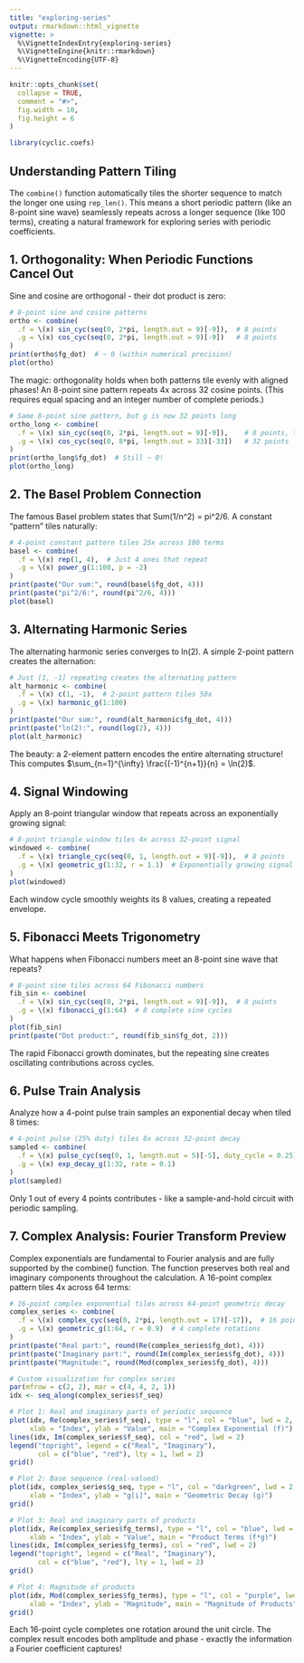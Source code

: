 ```yaml
---
title: "exploring-series"
output: rmarkdown::html_vignette
vignette: >
  %\VignetteIndexEntry{exploring-series}
  %\VignetteEngine{knitr::rmarkdown}
  %\VignetteEncoding{UTF-8}
---
```


```r
knitr::opts_chunk$set(
  collapse = TRUE,
  comment = "#>",
  fig.width = 10,
  fig.height = 6
)
```

```r
library(cyclic.coefs)
```

## Understanding Pattern Tiling

The `combine()` function automatically tiles the shorter sequence to match the longer one using `rep_len()`. This means a short periodic pattern (like an 8-point sine wave) seamlessly repeats across a longer sequence (like 100 terms), creating a natural framework for exploring series with periodic coefficients.

## 1. Orthogonality: When Periodic Functions Cancel Out

Sine and cosine are orthogonal - their dot product is zero:

```r
# 8-point sine and cosine patterns
ortho <- combine(
  .f = \(x) sin_cyc(seq(0, 2*pi, length.out = 9)[-9]),  # 8 points
  .g = \(x) cos_cyc(seq(0, 2*pi, length.out = 9)[-9])   # 8 points
)
print(ortho$fg_dot)  # ~ 0 (within numerical precision)
plot(ortho)
```

The magic: orthogonality holds when both patterns tile evenly with aligned phases! An 8-point sine pattern repeats 4x across 32 cosine points. (This requires equal spacing and an integer number of complete periods.)

```r
# Same 8-point sine pattern, but g is now 32 points long
ortho_long <- combine(
  .f = \(x) sin_cyc(seq(0, 2*pi, length.out = 9)[-9]),    # 8 points, tiles 4x
  .g = \(x) cos_cyc(seq(0, 8*pi, length.out = 33)[-33])   # 32 points
)
print(ortho_long$fg_dot)  # Still ~ 0!
plot(ortho_long)
```

## 2. The Basel Problem Connection

The famous Basel problem states that Sum(1/n^2) = pi^2/6. A constant "pattern" tiles naturally:

```r
# 4-point constant pattern tiles 25x across 100 terms
basel <- combine(
  .f = \(x) rep(1, 4),  # Just 4 ones that repeat
  .g = \(x) power_g(1:100, p = -2)
)
print(paste("Our sum:", round(basel$fg_dot, 4)))
print(paste("pi^2/6:", round(pi^2/6, 4)))
plot(basel)
```

## 3. Alternating Harmonic Series

The alternating harmonic series converges to ln(2). A simple 2-point pattern creates the alternation:

```r
# Just [1, -1] repeating creates the alternating pattern
alt_harmonic <- combine(
  .f = \(x) c(1, -1),  # 2-point pattern tiles 50x
  .g = \(x) harmonic_g(1:100)
)
print(paste("Our sum:", round(alt_harmonic$fg_dot, 4)))
print(paste("ln(2):", round(log(2), 4)))
plot(alt_harmonic)
```

The beauty: a 2-element pattern encodes the entire alternating structure! This computes $\sum_{n=1}^{\infty} \frac{(-1)^{n+1}}{n} = \ln(2)$.

## 4. Signal Windowing

Apply an 8-point triangular window that repeats across an exponentially growing signal:

```r
# 8-point triangle window tiles 4x across 32-point signal
windowed <- combine(
  .f = \(x) triangle_cyc(seq(0, 1, length.out = 9)[-9]),  # 8 points
  .g = \(x) geometric_g(1:32, r = 1.1)  # Exponentially growing signal
)
plot(windowed)
```

Each window cycle smoothly weights its 8 values, creating a repeated envelope.

## 5. Fibonacci Meets Trigonometry

What happens when Fibonacci numbers meet an 8-point sine wave that repeats?

```r
# 8-point sine tiles across 64 Fibonacci numbers
fib_sin <- combine(
  .f = \(x) sin_cyc(seq(0, 2*pi, length.out = 9)[-9]),  # 8 points
  .g = \(x) fibonacci_g(1:64)  # 8 complete sine cycles
)
plot(fib_sin)
print(paste("Dot product:", round(fib_sin$fg_dot, 2)))
```

The rapid Fibonacci growth dominates, but the repeating sine creates oscillating contributions across cycles.

## 6. Pulse Train Analysis

Analyze how a 4-point pulse train samples an exponential decay when tiled 8 times:

```r
# 4-point pulse (25% duty) tiles 8x across 32-point decay
sampled <- combine(
  .f = \(x) pulse_cyc(seq(0, 1, length.out = 5)[-5], duty_cycle = 0.25),  # 4 points
  .g = \(x) exp_decay_g(1:32, rate = 0.1)
)
plot(sampled)
```

Only 1 out of every 4 points contributes - like a sample-and-hold circuit with periodic sampling.

## 7. Complex Analysis: Fourier Transform Preview

Complex exponentials are fundamental to Fourier analysis and are fully supported by the combine() function. The function preserves both real and imaginary components throughout the calculation. A 16-point complex pattern tiles 4x across 64 terms:

```r
# 16-point complex exponential tiles across 64-point geometric decay
complex_series <- combine(
  .f = \(x) complex_cyc(seq(0, 2*pi, length.out = 17)[-17]),  # 16 points
  .g = \(x) geometric_g(1:64, r = 0.9)  # 4 complete rotations
)
print(paste("Real part:", round(Re(complex_series$fg_dot), 4)))
print(paste("Imaginary part:", round(Im(complex_series$fg_dot), 4)))
print(paste("Magnitude:", round(Mod(complex_series$fg_dot), 4)))

# Custom visualization for complex series
par(mfrow = c(2, 2), mar = c(4, 4, 2, 1))
idx <- seq_along(complex_series$f_seq)

# Plot 1: Real and imaginary parts of periodic sequence
plot(idx, Re(complex_series$f_seq), type = "l", col = "blue", lwd = 2,
     xlab = "Index", ylab = "Value", main = "Complex Exponential (f)")
lines(idx, Im(complex_series$f_seq), col = "red", lwd = 2)
legend("topright", legend = c("Real", "Imaginary"), 
       col = c("blue", "red"), lty = 1, lwd = 2)
grid()

# Plot 2: Base sequence (real-valued)
plot(idx, complex_series$g_seq, type = "l", col = "darkgreen", lwd = 2,
     xlab = "Index", ylab = "g[i]", main = "Geometric Decay (g)")
grid()

# Plot 3: Real and imaginary parts of products
plot(idx, Re(complex_series$fg_terms), type = "l", col = "blue", lwd = 2,
     xlab = "Index", ylab = "Value", main = "Product Terms (f*g)")
lines(idx, Im(complex_series$fg_terms), col = "red", lwd = 2)
legend("topright", legend = c("Real", "Imaginary"), 
       col = c("blue", "red"), lty = 1, lwd = 2)
grid()

# Plot 4: Magnitude of products
plot(idx, Mod(complex_series$fg_terms), type = "l", col = "purple", lwd = 2,
     xlab = "Index", ylab = "Magnitude", main = "Magnitude of Products")
grid()
```

Each 16-point cycle completes one rotation around the unit circle. The complex result encodes both amplitude and phase - exactly the information a Fourier coefficient captures!
